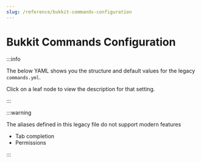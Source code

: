 ```yaml
---
slug: /reference/bukkit-commands-configuration
---
```


# Bukkit Commands Configuration


:::info

The below YAML shows you the structure and default values for the legacy `commands.yml`.

Click on a leaf node to view the description for that setting.

:::

:::warning

The aliases defined in this legacy file do not support modern features
- Tab completion
- Permissions

:::

<Config data={BukkitCommandsSpec}/>
